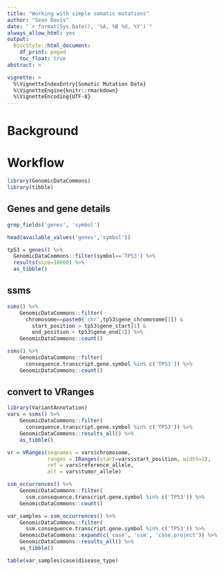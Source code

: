 ```yaml
---
title: "Working with simple somatic mutations"
author: "Sean Davis"
date: "`r format(Sys.Date(), '%A, %B %d, %Y')`"
always_allow_html: yes
output:
  BiocStyle::html_document:
    df_print: paged
    toc_float: true
abstract: >

vignette: >
  %\VignetteIndexEntry{Somatic Mutation Data}
  %\VignetteEngine{knitr::rmarkdown}
  %\VignetteEncoding{UTF-8}
---
```


# Background



# Workflow

```r
library(GenomicDataCommons)
library(tibble)
```

## Genes and gene details

```r
grep_fields('genes', 'symbol')
```
```r
head(available_values('genes','symbol'))
```



```r
tp53 = genes() %>% 
  GenomicDataCommons::filter(symbol=='TP53') %>% 
  results(size=10000) %>% 
  as_tibble()
```


## ssms

```r
ssms() %>% 
    GenomicDataCommons::filter(
      chromosome==paste0('chr',tp53$gene_chromosome[1]) &
        start_position > tp53$gene_start[1] & 
        end_position < tp53$gene_end[1]) %>% 
    GenomicDataCommons::count()
```

```r
ssms() %>% 
    GenomicDataCommons::filter(
      consequence.transcript.gene.symbol %in% c('TP53')) %>% 
    GenomicDataCommons::count()
```

## convert to VRanges

```r
library(VariantAnnotation)
vars = ssms() %>% 
    GenomicDataCommons::filter(
      consequence.transcript.gene.symbol %in% c('TP53')) %>% 
    GenomicDataCommons::results_all() %>%
    as_tibble()
```

```r
vr = VRanges(seqnames = vars$chromosome,
             ranges = IRanges(start=vars$start_position, width=1),
             ref = vars$reference_allele,
             alt = vars$tumor_allele)
```

```r
ssm_occurrences() %>% 
    GenomicDataCommons::filter(
      ssm.consequence.transcript.gene.symbol %in% c('TP53')) %>% 
    GenomicDataCommons::count()
```

```r
var_samples = ssm_occurrences() %>% 
    GenomicDataCommons::filter(
      ssm.consequence.transcript.gene.symbol %in% c('TP53')) %>% 
    GenomicDataCommons::expand(c('case', 'ssm', 'case.project')) %>%
    GenomicDataCommons::results_all() %>% 
    as_tibble()
```

```r
table(var_samples$case$disease_type)
```

